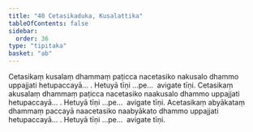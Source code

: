 ```yaml
---
title: "40 Cetasikaduka, Kusalattika"
tableOfContents: false
sidebar:
  order: 36
type: "tipitaka"
basket: "ab"
---
```



<DynamicBreadcrumb />

<Division number="49">

<Paragraph number="145">
Cetasikaṃ kusalaṃ dhammaṃ paṭicca nacetasiko nakusalo dhammo uppajjati hetupaccayā… . Hetuyā tīṇi …pe…  avigate tīṇi.
</Paragraph>

<Paragraph number="146">
Cetasikaṃ akusalaṃ dhammaṃ paṭicca nacetasiko naakusalo dhammo uppajjati hetupaccayā… . Hetuyā tīṇi …pe…  avigate tīṇi.
</Paragraph>

<Paragraph number="147">
Acetasikaṃ abyākataṃ dhammaṃ paccayā naacetasiko naabyākato dhammo uppajjati hetupaccayā… . Hetuyā tīṇi …pe…  avigate tīṇi.
</Paragraph>
</Division>
